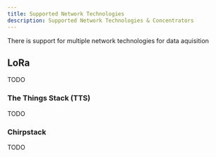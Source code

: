```yaml
---
title: Supported Network Technologies
description: Supported Network Technologies & Concentrators
---
```


There is support for multiple network technologies for data aquisition

## LoRa
TODO

### The Things Stack (TTS)
TODO

### Chirpstack
TODO